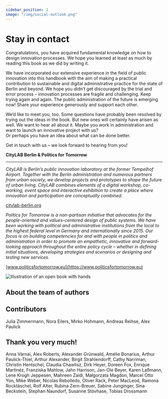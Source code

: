 ```yaml
---
sidebar_position: 2
image: "/img/social-outlook.png"
---
```



# Stay in contact

Congratulations, you have acquired fundamental knowledge on how to design innovation processes. We hope you learned at least as much by reading this book as we did by writing it.

We have incorporated our extensive experience in the field of public innovation into this handbook with the aim of making a practical contribution to sustainable and digital administrative practice for the state of Berlin and beyond. We hope you didn’t get discouraged by the trial and error process – innovation processes are fragile and challenging. Keep trying again and again. The public administration of the future is emerging now! Share your experience generously and support each other.

We’d like to meet you, too. Some questions have probably been resolved by trying out the ideas in the book. But new ones will certainly have arisen as well. We want to hear all about it. Maybe you work in administration and want to launch an innovative project with us?\
Or perhaps you have an idea about what can be done better.

Get in touch with us – we look forward to hearing from you!

**CityLAB Berlin & Politics for Tomorrow**

<hr className="block h-px bg-grey-100 w-1/4 !my-8" />

_CityLAB is Berlin’s public innovation laboratory at the former Tempelhof Airport. Together with the Berlin administration and numerous partners from urban society, we develop projects and prototypes to shape the future of urban living. CityLAB combines elements of a digital workshop, co-working, event space and interactive exhibition to create a place where innovation and participation are conceptually combined._

[citylab-berlin.org](https://citylab-berlin.org/en)

_Politics for Tomorrow is a non-partisan initiative that advocates for the people-oriented and values-centered design of public systems. We have been working with political and administrative institutions from the local to the highest federal level in Germany and internationally since 2015. Our focus is on building competencies for and with people in politics and administration in order to promote an empathetic, innovative and forward-looking approach throughout the entire policy cycle – whether in defining initial situations, developing strategies and scenarios or designing and testing new services._

[www.politicsfortomorrow.eu](https://www.politicsfortomorrow.eu)

![Illustration of an open book with hands](/img/07_book.svg)

## About the team of authors

<div
  className={clsx(
    "!mt-7 md:!mt-12 pb-10",
    "grid grid-cols-1 gap-y-7 md:gap-y-16"
  )}
>
  <PersonCard
    name="Caroline Paulick-Thiel"
    description="As the Director of Politics for Tomorrow and co-founder of the Creative Bureaucracy Festival Academy, I am committed to responding creatively to concrete public issues. For me, this book is a resilient bridge between theory and practice dedicated to shaping public innovation processes in an independent and responsible way."
    imageUrl="/img/portrait-cpt.webp"
  />
  <PersonCard
    name="Joshua Pacheco"
    description="Enabling collaboration and participation in design for public interest is what I am involved in as a service designer at CityLAB Berlin. A variety of approaches are possible to achieve sustainable and impactful results as we navigate these complex challenges – this book is one of the more promising."
    imageUrl="/img/portrait-jp.webp"
  />
  <PersonCard
    name="Henrike Arlt"
    description="How can change be enabled when for decades the key success factor of administration has been consistency? As an innovation agent and consultant in the in-house consulting department of the Federal Employment Agency, I try to turn this leitmotif on its head and reinterpret it. My most important insights along the way have been incorporated into this book."
    imageUrl="/img/portrait-ra.webp"
  />
  <PersonCard
    name="Andrej Balaz"
    description="From oops? to aha! The journey from innovation issues and insight generation to creating better services is something I’ve been involved in as a service designer for more than eight years. I see this book as the perfect catalyst for trying out new things today – so that the better world of tomorrow no longer has to wait for us."
    imageUrl="/img/portrait-ab.webp"
  />
  <PersonCard
    name="Andrea Ramírez Sabat"
    description="As a designer, I know how important it is to have a reliable set of tools and methods that teams can use to embark on an innovation journey. I firmly believe this book is more than just a guide for those who want to make a difference in the public sector. It has the potential to support long-term competence building in public administration."
    imageUrl="/img/portrait-ars.webp"
  />
  <PersonCard
    name="Bettina Köbler"
    description="As a service designer and lecturer, I guide multidisciplinary teams to develop an unbiased and radically user-centered view of creating potential innovations. Through this handbook, I want to enable public administrations to establish innovation processes and to be guided by the needs of their citizens when tackling social challenges."
    imageUrl="/img/portrait-bk.webp"
  />
</div>

## Contributors

Julia Zimmermann, Nora Eilers, Mirko Hohmann, Andreas Reihse, Alex Paulick

## Thank you very much!

Anna Várnai, Alex Roberts, Alexander Grünwald, Amélie Bonarius, Arthur Paulick-Thiel, Arthur Alexander, Birgit Strahlendorff, Cathy Narriman, Christin Hentschel, Claudia Chawlisz, Dirk Heyer, Doreen Fox, Enrique Martinéz, Franziska Mahlow, Jahn Harrison, Jan-Ole Beyer, Karen Laßmann, Lene Krogh Jeppesen, Mahreen Zaidi, Małgorzata Magdon, Marcel Otto Yon, Mike Weber, Nicolas Rebolledo, Oliver Rack, Peter MacLeod, Ramona Rocktäschel, Rolf Alter, Rubina Zern-Breuer, Sabine Junginger, Sina Beckstein, Stephan Naundorf, Susanne Stövhase, Tobias Drossmann
